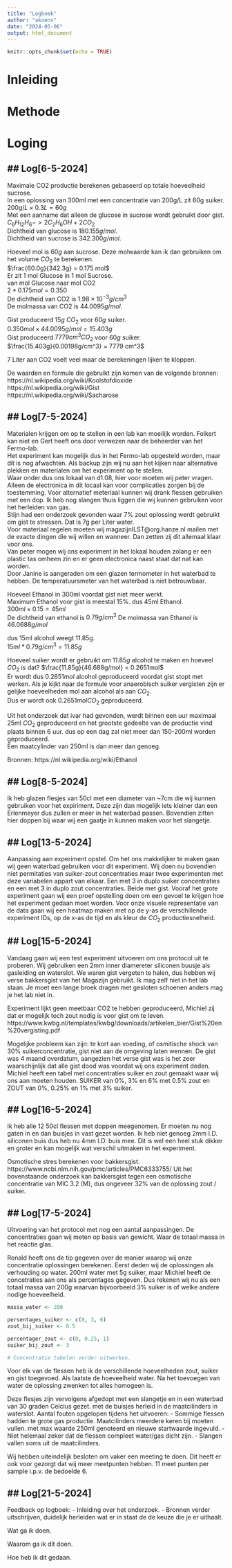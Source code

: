 ```yaml
---
title: "Logboek"
author: "akoens"
date: "2024-05-06"
output: html_document
---
```


```r
knitr::opts_chunk$set(echo = TRUE)
```

# Inleiding


# Methode

# Loging

## Log[6-5-2024]
----------------------------------------------------------------------------
Maximale CO2 productie berekenen gebaseerd op totale hoeveelheid sucrose.  
In een oplossing van 300ml met een concentratie van 200g/L zit 60g suiker.  
$200g/L \times 0.3L = 60g$  
Met een aanname dat alleen de glucose in sucrose wordt gebruikt door gist.  
$C_6H_{12}H_6 -> 2 C_2H_6OH + 2 CO_2$  
Dichtheid van glucose is $180.155g/mol$.  
Dichtheid van sucrose is $342.300 g/mol$.  

Hoeveel mol is $60g$ aan sucrose. Deze molwaarde kan ik dan gebruiken om het volume $CO_2$ te berekenen.  
$\frac{60.0g}{342.3g}  = 0.175 mol$  
Er zit 1 mol Glucose in 1 mol Sucrose.  
van mol Glucose naar mol CO2  
$2 * 0.175 mol = 0.350$  
De dichtheid van CO2 is $1.98 \times 10^{−3} g/cm^3$  
De molmassa van CO2 is $44.0095 g/mol$.  

Gist produceerd $15g$ $CO_2$ voor $60g$ suiker.  
$0.350 mol \times 44.0095 g/mol = 15.403 g$  
Gist produceerd $7779 cm^3 CO_2$ voor $60g$ suiker.  
$\frac{15.403g}{0.00198g/cm^3} = 7779 cm^3$  

7 Liter aan CO2 voelt veel maar de berekeningen lijken te kloppen.

De waarden en formule die gebruikt zijn komen van de volgende bronnen:
https://nl.wikipedia.org/wiki/Koolstofdioxide  
https://nl.wikipedia.org/wiki/Gist  
https://nl.wikipedia.org/wiki/Sacharose  


## Log[7-5-2024]
----------------------------------------------------------------------------
Materialen krijgen om op te stellen in een lab kan moeilijk worden. Folkert kan niet en Gert heeft ons door verwezen naar de beheerder van het Fermo-lab.  
Het experiment kan mogelijk dus in het Fermo-lab opgesteld worden, maar dit is nog afwachten. Als backup zijn wij nu aan het kijken naar alternative plekken en materialen om het experiment op te stellen.  
Waar onder dus ons lokaal van d1.08, hier voor moeten wij peter vragen. Alleen de electronica in dit locaal kan voor complicaties zorgen bij de toestemming. Voor alternatief meteriaal kunnen wij drank flessen gebruiken met een dop. Ik heb nog slangen thuis liggen die wij kunnen gebruiken voor het herleiden van gas.  
Stijn had een onderzoek gevonden waar 7% zout oplossing werdt gebruikt om gist te stressen. Dat is 7g per Liter water.  
Voor materiaal regelen moeten wij magazijnILST@org.hanze.nl mailen met de exacte dingen die wij willen en wanneer. Dan zetten zij dit allemaal klaar voor ons.    
Van peter mogen wij ons experiment in het lokaal houden zolang er een plastic tas omheen zin en er geen electronica naast staat dat nat kan worden.  
Door Janine is aangeraden om een glazen termometer in het waterbad te hebben. De temperatuursmeter van het waterbad is niet betrouwbaar.  

Hoeveel Ethanol in 300ml voordat gist niet meer werkt.  
Maximum Ethanol voor gist is meestal 15%. dus 45ml Ethanol.  
$300ml \times 0.15 = 45ml$   
De dichtheid van ethanol is $0.79g/cm^3$
De molmassa van Ethanol is $46.0688g/mol$

dus 15ml alcohol weegt 11.85g.  
$15ml * 0.79g/cm^3 = 11.85g$  

Hoeveel suiker wordt er gebruikt om $11.85g$ alcohol te maken en hoeveel $CO_2$ is dat?
$\frac{11.85g}{46.688g/mol} = 0.2651mol$  
Er wordt dus $0.2651mol$ alcohol geproduceerd voordat gist stopt met werken. Als je kijkt naar de formule voor anaerobisch suiker vergisten zijn er gelijke hoeveelheden mol aan alcohol als aan $CO_2$.  
Dus er wordt ook $0.2651mol$$CO_2$ geproduceerd.  


Uit het onderzoek dat ivar had gevonden, werdt binnen een uur maximaal 25ml $CO_2$ geproduceerd en het grootste gedeelte van de productie vind plaats binnen 6 uur. dus op een dag zal niet meer dan 150-200ml worden geproduceerd.  
Een maatcylinder van 250ml is dan meer dan genoeg.



Bronnen:
https://nl.wikipedia.org/wiki/Ethanol


## Log[8-5-2024]
----------------------------------------------------------------------------
Ik heb glazen flesjes van 50cl met een diameter van ~7cm die wij kunnen gebruiken voor het expiriment. Deze zijn dan mogelijk iets kleiner dan een Erlenmeyer dus zullen er meer in het waterbad passen. Bovendien zitten hier doppen bij waar wij een gaatje in kunnen maken voor het slangetje.


## Log[13-5-2024]
----------------------------------------------------------------------------
Aanpassing aan experiment opstel. Om het ons makkelijker te maken gaan wij geen waterbad gebruiken voor dit experiment. Wij doen nu bovendien niet permitaties van suiker-zout concentraties maar twee experimenten met deze variabelen appart van elkaar. Een met 3 in duplo suiker concentraties en een met 3 in duplo zout concentraties. Beide met gist.
Vooraf het grote experiment gaan wij een proef opstelling doen om een gevoel te krijgen hoe het experiment gedaan moet worden.
Voor onze visuele representatie van de data gaan wij een heatmap maken met op de y-as de verschillende experiment IDs, op de x-as de tijd en als kleur de $CO_2$ productiesnelheid.


## Log[15-5-2024]
----------------------------------------------------------------------------
Vandaag gaan wij een test experiment uitvoeren om ons protocol uit te proberen. Wij gebruiken een 2mm inner diamereter siliconen buusje als gasleiding en waterslot.
We waren gist vergeten te halen, dus hebben wij verse bakkersgist van het Magazijn gebruikt.
Ik mag zelf niet in het lab staan. Je moet een lange broek dragen met gesloten schoenen anders mag je het lab niet in.

Experiment lijkt geen meetbaar CO2 te hebben geproduceerd, Michiel zij dat er mogelijk toch zout nodig is voor gist om te leven.
https://www.kwbg.nl/templates/kwbg/downloads/artikelen_bier/Gist%20en%20vergisting.pdf

Mogelijke probleem kan zijn: te kort aan voeding, of osmitische shock van 30% suikerconcentratie, gist niet aan de omgeving laten wennen.
De gist was 4 maand overdatum, aangezien het verse gist was is het zeer waarschijnlijk dat alle gist dood was voordat wij ons experiment deden.
Michiel heeft een tabel met concentraties suiker en zout gemaakt waar wij ons aan moeten houden. SUIKER van 0%, 3% en 6% met 0.5% zout en ZOUT van 0%, 0.25% en 1% met 3% suiker.


## Log[16-5-2024]
----------------------------------------------------------------------------
Ik heb alle 12 50cl flessen met doppen meegenomen. Er moeten nu nog gaten in en dan buisjes in vast gezet worden. Ik heb niet genoeg 2mm I.D. siliconen buis dus heb nu 4mm I.D. buis mee. Dit is wel een heel stuk dikker en groter en kan mogelijk wat verschil uitmaken in het experiment. 

Osmotische stres berekenen voor bakkersgist.
https://www.ncbi.nlm.nih.gov/pmc/articles/PMC6333755/
Uit het bovenstaande onderzoek kan bakkersgist tegen een osmotische concentratie van MIC 3.2 (M), dus ongeveer 32% van de oplossing zout / suiker.

## Log[17-5-2024]
----------------------------------------------------------------------------
Uitvoering van het protocol met nog een aantal aanpassingen. De concentraties gaan wij meten op basis van gewicht. Waar de totaal massa in het reactie glas.

Ronald heeft ons de tip gegeven over de manier waarop wij onze concentratie oplossingen berekenen. Eerst deden wij de oplossingen als verhouding op water. 200ml water met 5g suiker, maar Michiel heeft de concetraties aan ons als percentages gegeven. Dus rekenen wij nu als een totaal massa van 200g waarvan bijvoorbeeld 3% suiker is of welke andere nodige hoeveelheid.



```r
massa_water <- 200

persentages_suiker <- c(0, 3, 6)
zout_bij_suiker <- 0.5

percentager_zout <- c(0, 0.25, 1)
suiker_bij_zout <- 3

# Concentratie tabelen verder uitwerken.

```

Voor elk van de flessen heb ik de verschillende hoeveelheden zout, suiker en gist toegevoed. Als laatste de hoeveelheid water. Na het toevoegen van water de oplossing zwenken tot alles homogeen is. 


Deze flesjes zijn vervolgens afgedopt met een slangetje en in een waterbad van 30 graden Celcius gezet. met de buisjes herleid in de maatcilinders in waterslot.
Aantal fouten opgelopen tijdens het uitvoeren:
- Sommige flessen hadden te grote gas productie. Maatcilinders meerdere keren bij moeten vullen. met max waarde 250ml genoteerd en nieuwe startwaarde ingevuld.
- Niet helemaal zeker dat de flessen compleet water/gas dicht zijn.
- Slangen vallen soms uit de maatcilinders.

Wij hebben uiteindelijk besloten om vaker een meeting te doen. Dit heeft er ook voor gezorgt dat wij meer meetpunten hebben. 11 meet punten per sample i.p.v. de bedoelde 6.

## Log[21-5-2024]
----------------------------------------------------------------------------
Feedback op logboek:
- Inleiding over het onderzoek.
- Bronnen verder uitschrijven, duidelijk herleiden wat er in staat de de keuze die je er uithaalt.

Wat ga ik doen.


Waarom ga ik dit doen.



Hoe heb ik dit gedaan.





